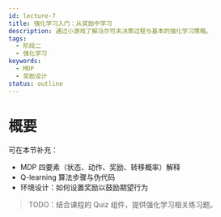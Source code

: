 ```yaml
---
id: lecture-7
title: 强化学习入门：从奖励中学习
description: 通过小游戏了解马尔可夫决策过程与基本的强化学习策略。
tags:
  - 阶段二
  - 强化学习
keywords:
  - MDP
  - 奖励设计
status: outline
---
```


# 概要

可在本节补充：

- MDP 四要素（状态、动作、奖励、转移概率）解释
- Q-learning 算法步骤与伪代码
- 环境设计：如何设置奖励以鼓励期望行为

> TODO：结合课程的 Quiz 组件，提供强化学习相关练习题。
